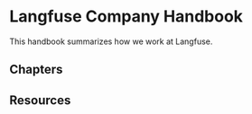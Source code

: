 
# Langfuse Company Handbook

This handbook summarizes how we work at Langfuse.

## Chapters

<ChapterIndex />

## Resources

<Cards num={1}>
  <Card
    title="Working at Langfuse"
    href="/handbook/working-at-langfuse/principles"
    arrow
  />
</Cards>

<TeamsIndex />
